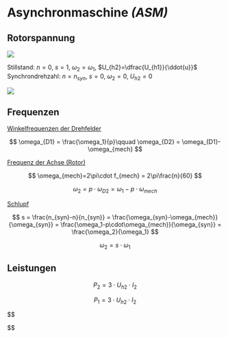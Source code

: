 # Asynchronmaschine *(ASM)*

## Rotorspannung

![](images/motor/asm_rotorspannung.png)

Stillstand: $n=0$, $s=1$, $\omega_2 = \omega_1$, $U_{h2}=\dfrac{U_{h1}}{\ddot{u}}$
Synchrondrehzahl: $n=n_{syn}$, $s=0$, $\omega_2 = 0$, $U_{h2}=0$

```{=latex}
\begin{conditions}
  U_{h1} & Eingangsspannung\\
  U_{h2} & Induzierte Spannung im Rotor\\
  \omega_1 & Netzfrequenz am Stator\\
  \omega_2 & Netzfrequenz am Rotor\\
  s & Schlupf
\end{conditions}
```

![](images/motor/asm_betriebsarten.png)

## Frequenzen

[Winkelfrequenzen der Drehfelder]{.underline}

$$
\omega_{D1} = \frac{\omega_1}{p}\qquad \omega_{D2} = \omega_{D1}-\omega_{mech}
$$

[Frequenz der Achse (Rotor)]{.underline}

$$
\omega_{mech}=2\pi\cdot f_{mech} = 2\pi\frac{n}{60}
$$

$$
\omega_2 = p\cdot \omega_{D2}=\omega_1 - p\cdot \omega_{mech}
$$

[Schlupf]{.underline}

$$
s = \frac{n_{syn}-n}{n_{syn}} = \frac{\omega_{syn}-\omega_{mech}}{\omega_{syn}} = \frac{\omega_1-p\cdot\omega_{mech}}{\omega_{syn}} = \frac{\omega_2}{\omega_1}
$$

$$
\omega_2 = s\cdot \omega_1
$$

```{=latex}
\begin{conditions}
  \omega_1 & Netzfrequenz am Stator\\
  \omega_2 & Netzfrequenz am Rotor\\
  \omega_{D1} & Drehfehlgrösse bezüglich Stator\\
  \omega_{D2} & Drehfehlgrösse bezüglich Stator\\
  s & Schlupf
\end{conditions}
```

## Leistungen

$$
P_2 = 3\cdot U_{h2}\cdot I_2
$$

$$
P_1 = 3\cdot U_{h2}\cdot I_2
$$

$$

$$
